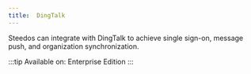 ```yaml
---
title:  DingTalk 
---
```


Steedos can integrate with DingTalk to achieve single sign-on, message push, and organization synchronization.

:::tip
Available on: Enterprise Edition
:::

